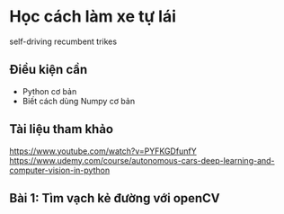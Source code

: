 # Học cách làm xe tự lái

self-driving recumbent trikes

## Điều kiện cần

- Python cơ bản
- Biết cách dùng Numpy cơ bản

## Tài liệu tham khảo

https://www.youtube.com/watch?v=PYFKGDfunfY
https://www.udemy.com/course/autonomous-cars-deep-learning-and-computer-vision-in-python

## Bài 1: Tìm vạch kẻ đường với openCV

